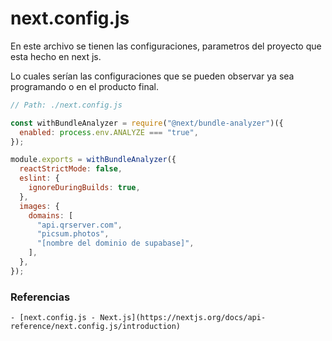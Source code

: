 # next.config.js

En este archivo se tienen las configuraciones, parametros del proyecto que esta hecho en next js.

Lo cuales serían las configuraciones que se pueden observar ya sea programando o en el producto final.

```js
// Path: ./next.config.js

const withBundleAnalyzer = require("@next/bundle-analyzer")({
  enabled: process.env.ANALYZE === "true",
});

module.exports = withBundleAnalyzer({
  reactStrictMode: false,
  eslint: {
    ignoreDuringBuilds: true,
  },
  images: {
    domains: [
      "api.qrserver.com",
      "picsum.photos",
      "[nombre del dominio de supabase]",
    ],
  },
});
```

### Referencias

    - [next.config.js - Next.js](https://nextjs.org/docs/api-reference/next.config.js/introduction)
